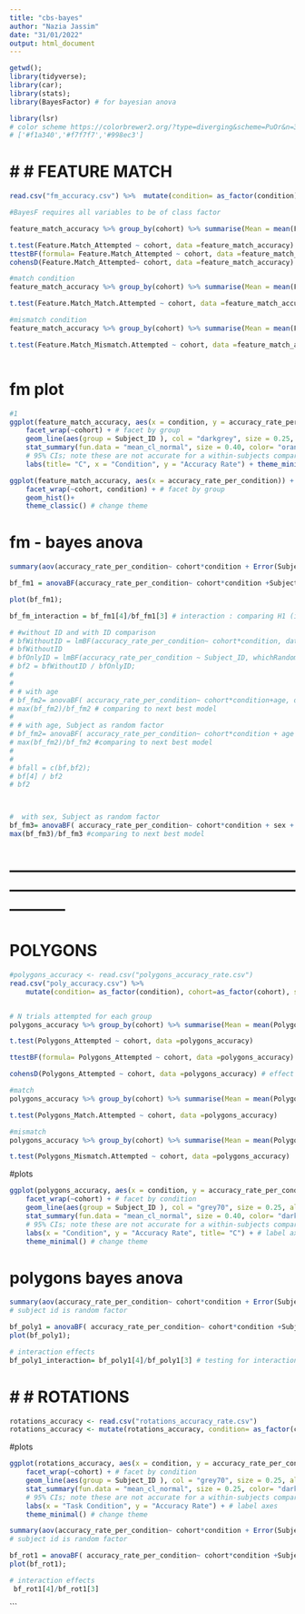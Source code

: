 ---
title: "cbs-bayes"
author: "Nazia Jassim"
date: "31/01/2022"
output: html_document
---

```{r setup, include=FALSE}
getwd();
library(tidyverse);
library(car);
library(stats);
library(BayesFactor) # for bayesian anova

library(lsr)
# color scheme https://colorbrewer2.org/?type=diverging&scheme=PuOr&n=3
# ['#f1a340','#f7f7f7','#998ec3']

```

# # #  FEATURE MATCH
```{r}
read.csv("fm_accuracy.csv") %>%  mutate(condition= as_factor(condition), cohort=as_factor(cohort), sex = as_factor(sex), age=as.factor(Age), Subject_ID = as.factor(Subject_ID))  -> feature_match_accuracy ;

#BayesF requires all variables to be of class factor

feature_match_accuracy %>% group_by(cohort) %>% summarise(Mean = mean(Feature.Match_Attempted), SD = sd(Feature.Match_Attempted)) -> fm_nattempted #n trials attempted

t.test(Feature.Match_Attempted ~ cohort, data =feature_match_accuracy) # frequentist
ttestBF(formula= Feature.Match_Attempted ~ cohort, data =feature_match_accuracy) # BF
cohensD(Feature.Match_Attempted~ cohort, data =feature_match_accuracy) # effect size

#match condition
feature_match_accuracy %>% group_by(cohort) %>% summarise(Mean = mean(Feature.Match_Match.Attempted), SD = sd(Feature.Match_Match.Attempted)) -> fm_nattempted_match

t.test(Feature.Match_Match.Attempted ~ cohort, data =feature_match_accuracy)

#mismatch condition
feature_match_accuracy %>% group_by(cohort) %>% summarise(Mean = mean(Feature.Match_Mismatch.Attempted), SD = sd(Feature.Match_Mismatch.Attempted)) -> fm_nattempted_mismatch

t.test(Feature.Match_Mismatch.Attempted ~ cohort, data =feature_match_accuracy)



```

# fm plot
```{r}

#1 
ggplot(feature_match_accuracy, aes(x = condition, y = accuracy_rate_per_condition)) +
    facet_wrap(~cohort) + # facet by group
    geom_line(aes(group = Subject_ID ), col = "darkgrey", size = 0.25, alpha=0.4) + # plot individual data
    stat_summary(fun.data = "mean_cl_normal", size = 0.40, color= "orange") + # add mean and between-subjects
    # 95% CIs; note these are not accurate for a within-subjects comparison
    labs(title= "C", x = "Condition", y = "Accuracy Rate") + theme_minimal()

ggplot(feature_match_accuracy, aes(x = accuracy_rate_per_condition)) +
    facet_wrap(~cohort, condition) + # facet by group
    geom_hist()+
    theme_classic() # change theme
```

# fm - bayes anova
```{r}

summary(aov(accuracy_rate_per_condition~ cohort*condition + Error(Subject_ID/(cohort*condition)), data=feature_match_accuracy)) # subject id is random factor

bf_fm1 = anovaBF(accuracy_rate_per_condition~ cohort*condition +Subject_ID, data= feature_match_accuracy, whichRandom="Subject_ID"); # acc rate vs factors cohort and condition, subject as random factor

plot(bf_fm1);

bf_fm_interaction = bf_fm1[4]/bf_fm1[3] # interaction : comparing H1 (ie interaction) compared against null(ie main effects)

# #without ID and with ID comparison
# bfWithoutID = lmBF(accuracy_rate_per_condition~ cohort*condition, data =feature_match_accuracy)
# bfWithoutID
# bfOnlyID = lmBF(accuracy_rate_per_condition ~ Subject_ID, whichRandom="Subject_ID",data =feature_match_accuracy);
# bf2 = bfWithoutID / bfOnlyID;
# 
# 
# # with age 
# bf_fm2= anovaBF( accuracy_rate_per_condition~ cohort*condition+age, data= feature_match_accuracy);
# max(bf_fm2)/bf_fm2 # comparing to next best model
# 
# # with age, Subject as random factor
# bf_fm2= anovaBF( accuracy_rate_per_condition~ cohort*condition + age + Subject_ID, data= feature_match_accuracy, whichRandom="Subject_ID");
# max(bf_fm2)/bf_fm2 #comparing to next best model
# 
# 
# bfall = c(bf,bf2);
# bf[4] / bf2
# bf2



#  with sex, Subject as random factor
bf_fm3= anovaBF( accuracy_rate_per_condition~ cohort*condition + sex + Subject_ID, data= feature_match_accuracy, whichRandom="Subject_ID");
max(bf_fm3)/bf_fm3 #comparing to next best model

```


# -----------------------------------------------------------------------------------------------------------------------
# POLYGONS

```{r}
#polygons_accuracy <- read.csv("polygons_accuracy_rate.csv")
read.csv("poly_accuracy.csv") %>%  
    mutate(condition= as_factor(condition), cohort=as_factor(cohort), sex = as_factor(sex), age=as.factor(Age), Subject_ID = as.factor(Subject_ID))-> polygons_accuracy 


# N trials attempted for each group
polygons_accuracy %>% group_by(cohort) %>% summarise(Mean = mean(Polygons_Attempted), SD = sd(Polygons_Attempted)) -> poly_nattempted

t.test(Polygons_Attempted ~ cohort, data =polygons_accuracy)

ttestBF(formula= Polygons_Attempted ~ cohort, data =polygons_accuracy) # BF

cohensD(Polygons_Attempted ~ cohort, data =polygons_accuracy) # effect size

#match 
polygons_accuracy %>% group_by(cohort) %>% summarise(Mean = mean(Polygons_Match.Attempted), SD = sd(Polygons_Match.Attempted)) -> poly_nattempted_match

t.test(Polygons_Match.Attempted ~ cohort, data =polygons_accuracy)

#mismatch
polygons_accuracy %>% group_by(cohort) %>% summarise(Mean = mean(Polygons_Mismatch.Attempted), SD = sd(Polygons_Mismatch.Attempted)) -> poly_nattempted_mismatch

t.test(Polygons_Mismatch.Attempted ~ cohort, data =polygons_accuracy)

```

#plots
```{r}
ggplot(polygons_accuracy, aes(x = condition, y = accuracy_rate_per_condition)) +
    facet_wrap(~cohort) + # facet by condition
    geom_line(aes(group = Subject_ID ), col = "grey70", size = 0.25, alpha= 0.4) + # plot individual data
    stat_summary(fun.data = "mean_cl_normal", size = 0.40, color= "darkred") + # add mean and between-subjects
    # 95% CIs; note these are not accurate for a within-subjects comparison
    labs(x = "Condition", y = "Accuracy Rate", title= "C") + # label axes
    theme_minimal() # change theme
```
# polygons bayes anova
```{r}
summary(aov(accuracy_rate_per_condition~ cohort*condition + Error(Subject_ID/(cohort*condition)), data= polygons_accuracy))
# subject id is random factor

bf_poly1 = anovaBF( accuracy_rate_per_condition~ cohort*condition +Subject_ID, data= polygons_accuracy, whichRandom="Subject_ID");
plot(bf_poly1);

# interaction effects
bf_poly1_interaction= bf_poly1[4]/bf_poly1[3] # testing for interaction effect of groupx condition


```


# # #  ROTATIONS

```{r}
rotations_accuracy <- read.csv("rotations_accuracy_rate.csv")
rotations_accuracy <- mutate(rotations_accuracy, condition= as_factor(condition), cohort=as_factor(cohort), sex = as_factor(sex),age=as.factor(Age), Subject_ID = as.factor(Subject_ID))
```

#plots
```{r}
ggplot(rotations_accuracy, aes(x = condition, y = accuracy_rate_per_condition)) +
    facet_wrap(~cohort) + # facet by condition
    geom_line(aes(group = Subject_ID ), col = "grey70", size = 0.25, alpha= 0.4) + # plot individual data
    stat_summary(fun.data = "mean_cl_normal", size = 0.25, color= "darkred") + # add mean and between-subjects
    # 95% CIs; note these are not accurate for a within-subjects comparison
    labs(x = "Task Condition", y = "Accuracy Rate") + # label axes
    theme_minimal() # change theme
```

```{r}
summary(aov(accuracy_rate_per_condition~ cohort*condition + Error(Subject_ID/(cohort*condition)), data= rotations_accuracy))
# subject id is random factor

bf_rot1 = anovaBF( accuracy_rate_per_condition~ cohort*condition +Subject_ID, data= rotations_accuracy, whichRandom="Subject_ID");
plot(bf_rot1);

# interaction effects
 bf_rot1[4]/bf_rot1[3] 
```


```

